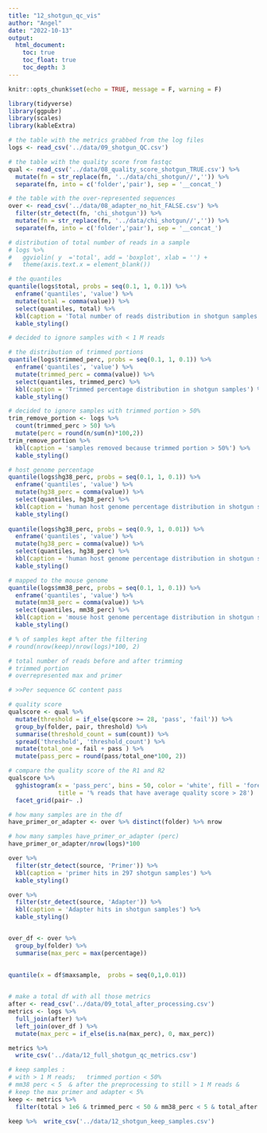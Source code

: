 ```yaml
---
title: "12_shotgun_qc_vis"
author: "Angel"
date: "2022-10-13"
output:
  html_document:
    toc: true
    toc_float: true
    toc_depth: 3
---
```


```r
knitr::opts_chunk$set(echo = TRUE, message = F, warning = F)
```

```r
library(tidyverse) 
library(ggpubr)
library(scales)
library(kableExtra)
```

```r
# the table with the metrics grabbed from the log files
logs <- read_csv('../data/09_shotgun_QC.csv')

# the table with the quality score from fastqc 
qual <- read_csv('../data/08_quality_score_shotgun_TRUE.csv') %>% 
  mutate(fn = str_replace(fn, '../data/chi_shotgun//','')) %>% 
  separate(fn, into = c('folder','pair'), sep = '__concat_')

# the table with the over-represented sequences 
over <- read_csv('../data/08_adapter_no_hit_FALSE.csv') %>% 
  filter(str_detect(fn, 'chi_shotgun')) %>% 
  mutate(fn = str_replace(fn, '../data/chi_shotgun//','')) %>% 
  separate(fn, into = c('folder','pair'), sep = '__concat_')
```

```r
# distribution of total number of reads in a sample
# logs %>% 
#   ggviolin( y  ='total', add = 'boxplot', xlab = '') +
#   theme(axis.text.x = element_blank())

# the quantiles
quantile(logs$total, probs = seq(0.1, 1, 0.1)) %>% 
  enframe('quantiles', 'value') %>% 
  mutate(total = comma(value)) %>% 
  select(quantiles, total) %>% 
  kbl(caption = 'Total number of reads distribution in shotgun samples') %>% 
  kable_styling()

# decided to ignore samples with < 1 M reads
```
```r
# the distribution of trimmed portions
quantile(logs$trimmed_perc, probs = seq(0.1, 1, 0.1)) %>% 
  enframe('quantiles', 'value') %>% 
  mutate(trimmed_perc = comma(value)) %>% 
  select(quantiles, trimmed_perc) %>% 
  kbl(caption = 'Trimmed percentage distribution in shotgun samples') %>% 
  kable_styling()

# decided to ignore samples with trimmed portion > 50%
trim_remove_portion <- logs %>% 
  count(trimmed_perc > 50) %>% 
  mutate(perc = round(n/sum(n)*100,2))
trim_remove_portion %>% 
  kbl(caption = 'samples removed because trimmed portion > 50%') %>% 
  kable_styling()
```

```r
# host genome percentage
quantile(logs$hg38_perc, probs = seq(0.1, 1, 0.1)) %>% 
  enframe('quantiles', 'value') %>% 
  mutate(hg38_perc = comma(value)) %>% 
  select(quantiles, hg38_perc) %>% 
  kbl(caption = 'human host genome percentage distribution in shotgun samples') %>% 
  kable_styling()
 
quantile(logs$hg38_perc, probs = seq(0.9, 1, 0.01)) %>% 
  enframe('quantiles', 'value') %>% 
  mutate(hg38_perc = comma(value)) %>% 
  select(quantiles, hg38_perc) %>% 
  kbl(caption = 'human host genome percentage distribution in shotgun samples') %>% 
  kable_styling()
```

```r
# mapped to the mouse genome
quantile(logs$mm38_perc, probs = seq(0.1, 1, 0.1)) %>% 
  enframe('quantiles', 'value') %>% 
  mutate(mm38_perc = comma(value)) %>% 
  select(quantiles, mm38_perc) %>% 
  kbl(caption = 'mouse host genome percentage distribution in shotgun samples') %>% 
  kable_styling()
```

```r


# % of samples kept after the filtering
# round(nrow(keep)/nrow(logs)*100, 2) 

# total number of reads before and after trimming 
# trimmed portion 
# overrepresented max and primer 

# >>Per sequence GC content	pass
```

```r
# quality score 
qualscore <- qual %>% 
  mutate(threshold = if_else(qscore >= 28, 'pass', 'fail')) %>% 
  group_by(folder, pair, threshold) %>% 
  summarise(threshold_count = sum(count)) %>% 
  spread('threshold', 'threshold_count') %>% 
  mutate(total_one = fail + pass ) %>% 
  mutate(pass_perc = round(pass/total_one*100, 2))

# compare the quality score of the R1 and R2
qualscore %>% 
  gghistogram(x = 'pass_perc', bins = 50, color = 'white', fill = 'forestgreen',
              title = '% reads that have average quality score > 28')  +
  facet_grid(pair~ .) 
```
```r
# how many samples are in the df
have_primer_or_adapter <- over %>% distinct(folder) %>% nrow

# how many samples have_primer_or_adapter (perc)
have_primer_or_adapter/nrow(logs)*100

over %>% 
  filter(str_detect(source, 'Primer')) %>% 
  kbl(caption = 'primer hits in 297 shotgun samples') %>% 
  kable_styling()

over %>% 
  filter(str_detect(source, 'Adapter')) %>% 
  kbl(caption = 'Adapter hits in shotgun samples') %>% 
  kable_styling()


over_df <- over %>% 
  group_by(folder) %>% 
  summarise(max_perc = max(percentage)) 
  
  
quantile(x = df$maxsample,  probs = seq(0,1,0.01))



```

```r
# make a total df with all those metrics
after <- read_csv('../data/09_total_after_processing.csv')
metrics <- logs %>% 
  full_join(after) %>% 
  left_join(over_df ) %>% 
  mutate(max_perc = if_else(is.na(max_perc), 0, max_perc))

metrics %>% 
  write_csv('../data/12_full_shotgun_qc_metrics.csv')

# keep samples :
# with > 1 M reads;   trimmed portion < 50% 
# mm38 perc < 5  & after the preprocessing to still > 1 M reads & 
# keep the max primer and adapter < 5%
keep <- metrics %>%  
  filter(total > 1e6 & trimmed_perc < 50 & mm38_perc < 5 & total_after > 1e6 & max_perc < 5) 

keep %>%  write_csv('../data/12_shotgun_keep_samples.csv')
```


